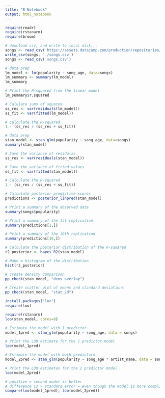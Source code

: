 ```yaml
---
title: "R Notebook"
output: html_notebook
---
```


```r
require(readr)
require(rstanarm)
require(broom)
```

```r
# download csv, and write to local disk...
songs <- read_csv('https://assets.datacamp.com/production/repositories/2199/datasets/3c921f85674c92085b3428c303b9364573a8bd4f/datacamp-spotify-data.csv')
write_csv(songs, './songs.csv')
songs <- read_csv('songs.csv')
```

```r
# data prep
lm_model <- lm(popularity ~ song_age, data=songs)
lm_summary <- summary(lm_model)
lm_summary
```

```r
# Print the R-squared from the linear model
lm_summary$r.squared

# Calulate sums of squares
ss_res <- var(residuals(lm_model))
ss_fit <- var(fitted(lm_model))

# Calculate the R-squared
1 - (ss_res / (ss_res + ss_fit))
```

```r
# data prep
stan_model <- stan_glm(popularity ~ song_age, data=songs)
summary(stan_model)
```

```r
# Save the variance of residulas
ss_res <- var(residuals(stan_model))

# Save the variance of fitted values
ss_fit <- var(fitted(stan_model))

# Calculate the R-squared
1 - (ss_res / (ss_res + ss_fit))
```

```r
# Calculate posterior predictive scores
predictions <- posterior_linpred(stan_model)

# Print a summary of the observed data
summary(songs$popularity)

# Print a summary of the 1st replication
summary(predictions[1,])

# Print a summary of the 10th replication
summary(predictions[10,])
```

```r
# Calculate the posterior distribution of the R-squared
r2_posterior <- bayes_R2(stan_model)

# Make a histogram of the distribution
hist(r2_posterior)
```

```r
# Create density comparison
pp_check(stan_model, "dens_overlay")

# Create scatter plot of means and standard deviations
pp_check(stan_model, "stat_2d")
```

```r
install.packages("loo")
require(loo)
```

```r
require(rstanarm)
loo(stan_model, cores=8)

# Estimate the model with 1 predictor
model_1pred <- stan_glm(popularity ~ song_age, data = songs)

# Print the LOO estimate for the 1 predictor model
loo(model_1pred)

# Estimate the model with both predictors
model_2pred <- stan_glm(popularity ~ song_age * artist_name, data = songs)

# Print the LOO estimates for the 2 predictor model
loo(model_2pred)
```

```r
# positive = second model is better
# difference is > standard error = even though the model is more complicated, it is worth if for the better result.
compare(loo(model_1pred), loo(model_2pred))
```







